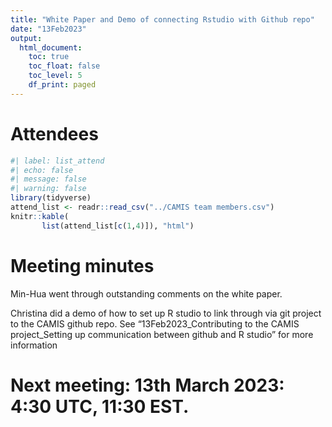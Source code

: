 ```yaml
---
title: "White Paper and Demo of connecting Rstudio with Github repo"
date: "13Feb2023"
output:
  html_document: 
    toc: true
    toc_float: false
    toc_level: 5
    df_print: paged
---
```


# Attendees

```r
#| label: list_attend
#| echo: false
#| message: false
#| warning: false
library(tidyverse)
attend_list <- readr::read_csv("../CAMIS team members.csv")
knitr::kable(
       list(attend_list[c(1,4)]), "html")
```

# Meeting minutes

Min-Hua went through outstanding comments on the white paper.

Christina did a demo of how to set up R studio to link through via git project to the CAMIS github repo. See "13Feb2023_Contributing to the CAMIS project_Setting up communication between github and R studio" for more information

# Next meeting: 13th March 2023: 4:30 UTC, 11:30 EST.
